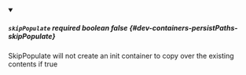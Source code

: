 
<details className="config-field" data-expandable="false" open>
<summary>

##### `skipPopulate` <span className="config-field-required" data-required="false">required</span> <span className="config-field-type">boolean</span> <span className="config-field-default">false</span> <span className="config-field-enum"></span> {#dev-containers-persistPaths-skipPopulate}

SkipPopulate will not create an init container to copy over the existing contents if true

</summary>



</details>
